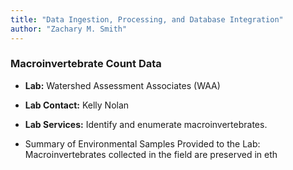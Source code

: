 ```yaml
---
title: "Data Ingestion, Processing, and Database Integration"
author: "Zachary M. Smith"
---
```


### Macroinvertebrate Count Data

-   **Lab:** Watershed Assessment Associates (WAA)

-   **Lab Contact:** Kelly Nolan

-   **Lab Services:** Identify and enumerate macroinvertebrates.

-   Summary of Environmental Samples Provided to the Lab: Macroinvertebrates collected in the field are preserved in eth
